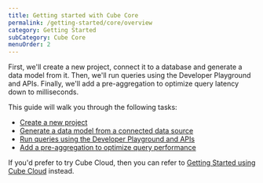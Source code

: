 ```yaml
---
title: Getting started with Cube Core
permalink: /getting-started/core/overview
category: Getting Started
subCategory: Cube Core
menuOrder: 2
---
```


First, we'll create a new project, connect it to a database and generate a data
model from it. Then, we'll run queries using the Developer Playground and APIs.
Finally, we'll add a pre-aggregation to optimize query latency down to
milliseconds.

This guide will walk you through the following tasks:

- [Create a new project](/getting-started/core/create-a-project)
- [Generate a data model from a connected data source](/getting-started/core/generate-models)
- [Run queries using the Developer Playground and APIs](/getting-started/core/query-data)
- [Add a pre-aggregation to optimize query performance](/getting-started/core/add-a-pre-aggregation)

If you'd prefer to try Cube Cloud, then you can refer to [Getting Started using
Cube Cloud][ref-getting-started-cloud-overview] instead.

[ref-getting-started-cloud-overview]: /getting-started/cloud/overview
